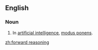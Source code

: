 ==English==

===Noun===
{{en-noun|head=[[forward]] [[reasoning]]|-}}

# {{context|philosophy|logic}} In [[artificial intelligence]], [[modus ponens]].

[[zh:forward reasoning]]